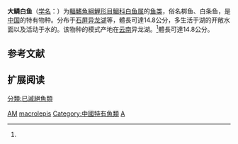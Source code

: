{{Speciesbox
| name = 大鳞白鱼
|status=EX
|status_system=IUCN3.1
|status_ref =<ref name=IUCN>{{IUCN|id=166049|taxon=''Anabarilius macrolepis''|assessors=Zhou, W.|assessment_year=2011|version=3.1|accessdate=21 May 2012}}</ref>
| genus = Anabarilius
| species = macrolepis
| authority = Yih et Woo, 1964<ref name='id5822'>{{cite web| url =http://www.bioinfo.cn/db05/BjdwSpecies.php?action=view&id=5822| title =大鳞白鱼| work =中国动物物种编目数据库| publisher =中国科学院微生物研究所| author =中国科学院动物研究所| accessdate =2009-04-11| deadurl =yes| archiveurl =https://web.archive.org/web/20160305054852/http://www.bioinfo.cn/db05/BjdwSpecies.php?action=view&id=5822| archivedate =2016-03-05}}</ref>
| synonyms = 
}}

'''大鳞白鱼'''（[[学名|学名]]：{{lang|la|''Anabarilius macrolepis''}}）为[[輻鰭魚綱|輻鰭魚綱]][[鯉形目|鯉形目]][[鯝科|鯝科]][[白鱼属|白鱼属]]的[[鱼类|鱼类]]，俗名梆鱼、白条鱼，是[[中国|中国]]的特有物种。分布于[[石屏|石屏]][[异龙湖|异龙湖]]等，體長可達14.8公分，多生活于湖的开敞水面以及活动于水的。该物种的模式产地在[[云南|云南]]异龙湖。<ref name='id5822'/>體長可達14.8公分。

== 参考文献 ==
{{reflist}}

== 扩展阅读 ==
{{refbegin}}
{{wikispecies-inline|Anabarilius macrolepis|大鳞白鱼}}
{{refend}}

{{Anabarilius}}
{{Taxonbar|from=Q1039090}}

[[Category:IUCN紅色名錄絕滅物種|AM]]
[[Category:白鱼属|macrolepis]]
[[Category:中國特有魚類|Category:中國特有魚類]]
[[分類:已滅絕魚類|分類:已滅絕魚類]]
[[Category:1964年描述的鱼类|A]]

{{鯉形目小作品}}